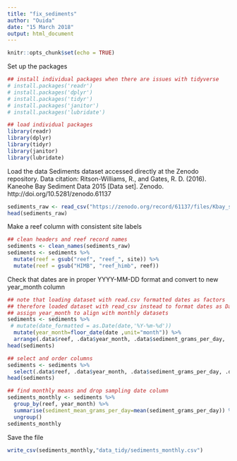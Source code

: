 ```yaml
---
title: "fix_sediments"
author: "Ouida"
date: "15 March 2018"
output: html_document
---
```


```r
knitr::opts_chunk$set(echo = TRUE)
```
Set up the packages
```r
## install individual packages when there are issues with tidyverse
# install.packages('readr')
# install.packages('dplyr')
# install.packages('tidyr')
# install.packages('janitor')
# install.packages('lubridate')

## load individual packages
library(readr)
library(dplyr)
library(tidyr)
library(janitor)
library(lubridate)
```
Load the data
Sediments dataset accessed directly at the Zenodo repository. Data citation:
Ritson-Williams, R., and Gates, R. D. (2016). Kaneohe Bay Sediment Data 2015 [Data set]. Zenodo. http://doi.org/10.5281/zenodo.61137

```r
sediments_raw <- read_csv("https://zenodo.org/record/61137/files/Kbay_sediment_2015.csv")
head(sediments_raw)
```

Make a reef column with consistent site labels
```r
## clean headers and reef record names
sediments <- clean_names(sediments_raw)
sediments <- sediments %>%
  mutate(reef = gsub("reef", "reef_", site)) %>%
  mutate(reef = gsub("HIMB", "reef_himb", reef))
```

Check that dates are in proper YYYY-MM-DD format and convert to new year_month column
```r
## note that loading dataset with read.csv formatted dates as factors
## therefore loaded dataset with read_csv instead to format dates as Date
## assign year_month to align with monthly datasets
sediments <- sediments %>%  
 # mutate(date_formatted = as.Date(date,'%Y-%m-%d'))
  mutate(year_month=floor_date(date ,unit="month")) %>%
  arrange(.data$reef, .data$year_month, .data$sediment_grams_per_day, .data$date)
head(sediments)

## select and order columns
sediments <- sediments %>%
  select(.data$reef, .data$year_month, .data$sediment_grams_per_day, .data$date)
head(sediments)

## find monthly means and drop sampling date column
sediments_monthly <- sediments %>% 
  group_by(reef, year_month) %>%
  summarise(sediment_mean_grams_per_day=mean(sediment_grams_per_day)) %>% 
  ungroup() 
sediments_monthly
```
Save the file
```r
write_csv(sediments_monthly,"data_tidy/sediments_monthly.csv")
```
